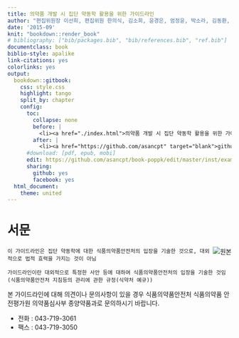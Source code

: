 ```yaml
---
title: 의약품 개발 시 집단 약동학 활용을 위한 가이드라인
author: "편집위원장 이선희, 편집위원 한의식, 김소희, 윤경은, 엄정윤, 박소라, 김동환, 전설희, 김미지 (의약품심사부 종양약품과)"
date: '2015-09'
knit: "bookdown::render_book"
# bibliography: ["bib/packages.bib", "bib/references.bib", "ref.bib"]
documentclass: book
biblio-style: apalike
link-citations: yes
colorlinks: yes
output:
  bookdown::gitbook:
    css: style.css
    highlight: tango
    split_by: chapter
    config:
      toc:
        collapse: none
        before: |
          <li><a href="./index.html">의약품 개발 시 집단 약동학 활용을 위한 가이드라인</a></li>
        after: |
          <li><a href="https://github.com/asancpt" target="blank">github.com/asancpt</a></li>
      #download: [pdf, epub, mobi]
      edit: https://github.com/asancpt/book-poppk/edit/master/inst/examples/%s
      sharing:
        github: yes
        facebook: yes
  html_document:
    theme: united
---
```


# 서문 {-}

[<img src="assets/cover.jpg" style="max-width:40%;min-width:40px;float:right;" alt="원본" />](http://www.nifds.go.kr/nifds/08_part/part03_c_b.jsp?mode=view&article_no=7038&pager.offset=0&board_no=167)

```block2
이 가이드라인은 집단 약동학에 대한 식품의약품안전처의 입장을 기술한 것으로, 대외적으로 법적 효력을 가지는 것이 아님
```

```block2
가이드라인이란 대외적으로 특정한 사안 등에 대하여 식품의약품안전처의 입장을 기술한 것임(식품의약품안전처 지침등의 관리에 관한 규정(식약처 예규))
```

본 가이드라인에 대해 의견이나 문의사항이 있을 경우 식품의약품안전처 식품의약품 안전평가원 의약품심사부 종양약품과로 문의하시기 바랍니다.

- 전화 : 043-719-3061
- 팩스 : 043-719-3050


